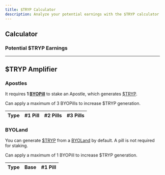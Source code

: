 ```yaml
---
title: $TRYP Calculator
description: Analyze your potential earnings with the $TRYP calculator
---
```




## Calculator
### Potential $TRYP Earnings

<TrypCalculator />

---

## $TRYP Amplifier

### Apostles
It requires **1 [BYOPill](/docs/byopills)** to stake an Apostle, which generates [$TRYP](/docs/tryp).

Can apply a maximum of 3 BYOPills to increase $TRYP generation.

<table className="table-auto">
  <thead>
    <tr>
      <th>Type</th>
      <th>#1 Pill</th>
      <th>#2 Pills</th>
      <th>#3 Pills</th>
    </tr>
  </thead>
  <TrypMultiplier tokens={apostles} multiplier={apostlesBoost} />
</table>

### BYOLand
You can generate [$TRYP](/docs/tryp) from a [BYOLand](/docs/byoland) by default. A pill is not required for staking.

Can apply a maximum of 1 BYOPill to increase $TRYP generation.

<table className="table-auto">
  <thead>
    <tr>
      <th>Type</th>
      <th>Base</th>
      <th>#1 Pill</th>
    </tr>
  </thead>
  <TrypMultiplier tokens={byoland} multiplier={byolandBoost} />
</table>